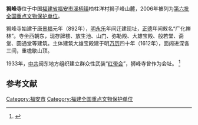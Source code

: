 {{coord|26|59|18|N|119|46|30|E|display=title|scale:10000}}
{{文物保护单位
| 级别 = 全国
| 名称 = 狮峰寺
| 图片 = The Shifeng Temple in Fu’an city.jpg
| 所在 = [[福建省|福建省]][[福安市|福安市]]
| 分类 = 古建筑
| 时代 = 明至清
| 编号 = [[第六批全国重点文物保护单位|第六批]]第587项
| 登录 = 2006年5月25日
}}

'''狮峰寺'''位于中国[[福建省|福建省]][[福安市|福安市]][[溪柄镇|溪柄镇]]柏柱洋村狮子峰山麓，2006年被列为[[第六批全国重点文物保护单位|第六批全国重点文物保护单位]]。

狮峰寺始建于唐[[景福_(唐朝)|景福]]元年（892年），[[明朝|明]][[永乐|永乐]]年间迁建现址，[[正德_(明朝)|正德]]年间敕名“广化禅林”。寺坐西朝东，现存牌楼、放生池、山门、弥勒殿、大雄宝殿、般若堂、斋堂、圆通堂等建筑。主体建筑大雄宝殿建于明[[万历|万历]]四十年（1612年），面阔进深各三间，重檐歇山顶。

1933年，[[中共|中共]]闽东地方组织建立群众性武装“[[红带会|红带会]]”，狮峰寺曾作为会址。
<ref>{{Cite book |author=国家文物局 编 |title=全国重点文物保护单位（第六批）·第Ⅴ卷 |publisher=文物出版社 |year=2008 |isbn=978-7-5010-2446-9 |pages=379 }}</ref>

==参考文献==
{{reflist}}

{{福建全国重点文物保护单位}}

{{DEFAULTSORT:shi}}
[[Category:福安市|Category:福安市]]
[[Category:福建全国重点文物保护单位|Category:福建全国重点文物保护单位]]